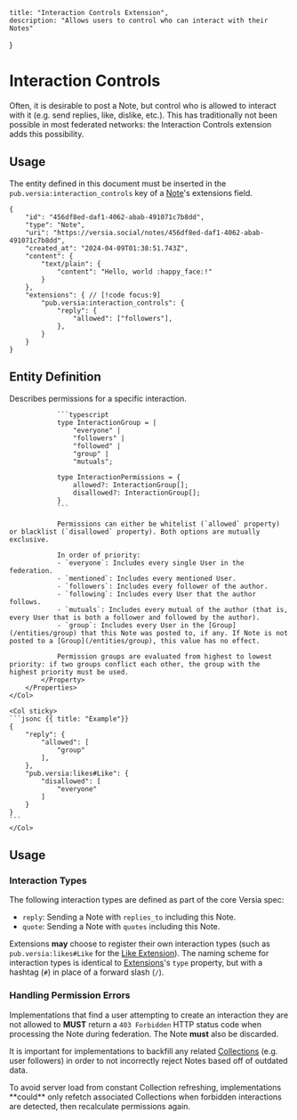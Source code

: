     title: "Interaction Controls Extension",
    description: "Allows users to control who can interact with their Notes"
}

# Interaction Controls

Often, it is desirable to post a Note, but control who is allowed to interact with it (e.g. send replies, like, dislike, etc.). This has traditionally not been possible in most federated networks: the Interaction Controls extension adds this possibility.

## Usage

The entity defined in this document must be inserted in the `pub.versia:interaction_controls` key of a [Note](/entities/note)'s extensions field.

```jsonc {{ title: "Example Usage" }}
{
    "id": "456df8ed-daf1-4062-abab-491071c7b8dd",
    "type": "Note",
    "uri": "https://versia.social/notes/456df8ed-daf1-4062-abab-491071c7b8dd",
    "created_at": "2024-04-09T01:38:51.743Z",
    "content": {
        "text/plain": {
            "content": "Hello, world :happy_face:!"
        }
    },
    "extensions": { // [!code focus:9]
        "pub.versia:interaction_controls": {
            "reply": {
                "allowed": ["followers"],
            },
        }
    }
}
```

## Entity Definition

<Row>
    <Col>
        <Properties>
            <Property name="interaction_type">
                Describes permissions for a specific interaction.

                ```typescript
                type InteractionGroup = |
                    "everyone" |
                    "followers" |
                    "followed" |
                    "group" |
                    "mutuals";

                type InteractionPermissions = {
                    allowed?: InteractionGroup[];
                    disallowed?: InteractionGroup[];
                }
                ```

                Permissions can either be whitelist (`allowed` property) or blacklist (`disallowed` property). Both options are mutually exclusive.

                In order of priority:
                - `everyone`: Includes every single User in the federation.
                - `mentioned`: Includes every mentioned User.
                - `followers`: Includes every follower of the author.
                - `following`: Includes every User that the author follows.
                - `mutuals`: Includes every mutual of the author (that is, every User that is both a follower and followed by the author).
                - `group`: Includes every User in the [Group](/entities/group) that this Note was posted to, if any. If Note is not posted to a [Group](/entities/group), this value has no effect.

                Permission groups are evaluated from highest to lowest priority: if two groups conflict each other, the group with the highest priority must be used.
            </Property>
        </Properties>
    </Col>

    <Col sticky>
    ```jsonc {{ title: "Example"}}
    {
        "reply": {
            "allowed": [
                "group"
            ],
        },
        "pub.versia:likes#Like": {
            "disallowed": [
                "everyone"
            ]
        }
    }
    ```
    </Col>
</Row>

## Usage

### Interaction Types

The following interaction types are defined as part of the core Versia spec:

- `reply`: Sending a Note with `replies_to` including this Note.
- `quote`: Sending a Note with `quotes` including this Note.

Extensions **may** choose to register their own interaction types (such as `pub.versia:likes#Like` for the [Like Extension](/extensions/likes)). The naming scheme for interaction types is identical to [Extensions](/extensions)'s `type` property, but with a hashtag (`#`) in place of a forward slash (`/`).

### Handling Permission Errors

Implementations that find a user attempting to create an interaction they are not allowed to **MUST** return a `403 Forbidden` HTTP status code when processing the Note during federation. The Note **must** also be discarded.

It is important for implementations to backfill any related [Collections](/structures/collection) (e.g. user followers) in order to not incorrectly reject Notes based off of outdated data.

<Note>
    To avoid server load from constant Collection refreshing, implementations **could** only refetch associated Collections when forbidden interactions are detected, then recalculate permissions again.
</Note>